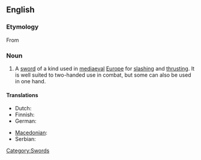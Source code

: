 ==English==
{{wikipedia}}

===Etymology===
From {{etyl|de|en}} {{term|Langschwert|lang=de}}

===Noun===
{{en-noun}}

# A [[sword]] of a kind used in [[mediaeval]] [[Europe]] for [[slash]]ing and [[thrust]]ing. It is well suited to two-handed use in combat, but some can also be used in one hand.

====Translations====
{{trans-top|a kind of sword}}
* Dutch: {{t|nl|grootzwaard |n}}
* Finnish: {{t-|fi|pitkämiekka}}
* German: {{t-|de|Langschwert|n}}
{{trans-mid}}
* [[Macedonian]]: {{t|mk|долг меч|m|tr=dolg meč}}
* Serbian: {{t|sr|дуги мач|sc=Cyrl}}
{{trans-bottom}}

[[Category:Swords]]